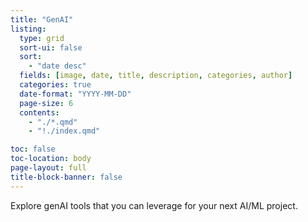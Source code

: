 ```yaml
---
title: "GenAI"
listing:
  type: grid
  sort-ui: false
  sort:
    - "date desc"
  fields: [image, date, title, description, categories, author]
  categories: true
  date-format: "YYYY-MM-DD"
  page-size: 6
  contents:
    - "./*.qmd"
    - "!./index.qmd"

toc: false
toc-location: body
page-layout: full
title-block-banner: false
---
```

Explore genAI tools that you can leverage for your next AI/ML project.  

